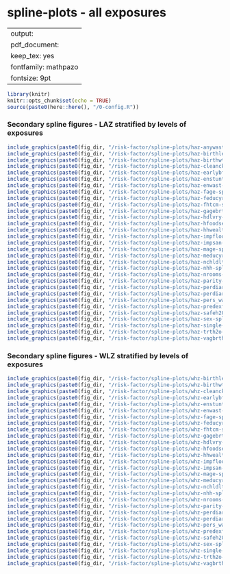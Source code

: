 # spline-plots - all exposures {#rf_splines}

---
output:
  pdf_document:
    keep_tex: yes
fontfamily: mathpazo
fontsize: 9pt
---

\raggedright


```r
library(knitr)
knitr::opts_chunk$set(echo = TRUE)
source(paste0(here::here(), "/0-config.R"))
```

### Secondary spline figures  - LAZ stratified by levels of exposures

```r


include_graphics(paste0(fig_dir, "/risk-factor/spline-plots/haz-anywast06-spline.png"))
include_graphics(paste0(fig_dir, "/risk-factor/spline-plots/haz-birthlen-spline.png"))
include_graphics(paste0(fig_dir, "/risk-factor/spline-plots/haz-birthwt-spline.png"))
include_graphics(paste0(fig_dir, "/risk-factor/spline-plots/haz-cleanck-spline.png"))
include_graphics(paste0(fig_dir, "/risk-factor/spline-plots/haz-earlybf-spline.png"))
include_graphics(paste0(fig_dir, "/risk-factor/spline-plots/haz-enstunt-spline.png"))
include_graphics(paste0(fig_dir, "/risk-factor/spline-plots/haz-enwast-spline.png"))
include_graphics(paste0(fig_dir, "/risk-factor/spline-plots/haz-fage-spline.png"))
include_graphics(paste0(fig_dir, "/risk-factor/spline-plots/haz-feducyrs-spline.png"))
include_graphics(paste0(fig_dir, "/risk-factor/spline-plots/haz-fhtcm-spline.png"))
include_graphics(paste0(fig_dir, "/risk-factor/spline-plots/haz-gagebrth-spline.png"))
include_graphics(paste0(fig_dir, "/risk-factor/spline-plots/haz-hdlvry-spline.png"))
include_graphics(paste0(fig_dir, "/risk-factor/spline-plots/haz-hfoodsec-spline.png"))
include_graphics(paste0(fig_dir, "/risk-factor/spline-plots/haz-hhwealth_quart-spline.png"))
include_graphics(paste0(fig_dir, "/risk-factor/spline-plots/haz-impfloor-spline.png"))
include_graphics(paste0(fig_dir, "/risk-factor/spline-plots/haz-impsan-spline.png"))
include_graphics(paste0(fig_dir, "/risk-factor/spline-plots/haz-mage-spline.png"))
include_graphics(paste0(fig_dir, "/risk-factor/spline-plots/haz-meducyrs-spline.png"))
include_graphics(paste0(fig_dir, "/risk-factor/spline-plots/haz-nchldlt5-spline.png"))
include_graphics(paste0(fig_dir, "/risk-factor/spline-plots/haz-nhh-spline.png"))
include_graphics(paste0(fig_dir, "/risk-factor/spline-plots/haz-nrooms-spline.png"))
include_graphics(paste0(fig_dir, "/risk-factor/spline-plots/haz-parity-spline.png"))
include_graphics(paste0(fig_dir, "/risk-factor/spline-plots/haz-perdiar6-spline.png"))
include_graphics(paste0(fig_dir, "/risk-factor/spline-plots/haz-perdiar24-spline.png"))
include_graphics(paste0(fig_dir, "/risk-factor/spline-plots/haz-pers_wast-spline.png"))
include_graphics(paste0(fig_dir, "/risk-factor/spline-plots/haz-predexfd6-spline.png"))
include_graphics(paste0(fig_dir, "/risk-factor/spline-plots/haz-safeh20-spline.png"))
include_graphics(paste0(fig_dir, "/risk-factor/spline-plots/haz-sex-spline.png"))
include_graphics(paste0(fig_dir, "/risk-factor/spline-plots/haz-single-spline.png"))
include_graphics(paste0(fig_dir, "/risk-factor/spline-plots/haz-trth2o-spline.png"))
include_graphics(paste0(fig_dir, "/risk-factor/spline-plots/haz-vagbrth-spline.png"))

```

### Secondary spline figures  - WLZ stratified by levels of exposures

```r

include_graphics(paste0(fig_dir, "/risk-factor/spline-plots/whz-birthlen-spline.png"))
include_graphics(paste0(fig_dir, "/risk-factor/spline-plots/whz-birthwt-spline.png"))
include_graphics(paste0(fig_dir, "/risk-factor/spline-plots/whz-cleanck-spline.png"))
include_graphics(paste0(fig_dir, "/risk-factor/spline-plots/whz-earlybf-spline.png"))
include_graphics(paste0(fig_dir, "/risk-factor/spline-plots/whz-enstunt-spline.png"))
include_graphics(paste0(fig_dir, "/risk-factor/spline-plots/whz-enwast-spline.png"))
include_graphics(paste0(fig_dir, "/risk-factor/spline-plots/whz-fage-spline.png"))
include_graphics(paste0(fig_dir, "/risk-factor/spline-plots/whz-feducyrs-spline.png"))
include_graphics(paste0(fig_dir, "/risk-factor/spline-plots/whz-fhtcm-spline.png"))
include_graphics(paste0(fig_dir, "/risk-factor/spline-plots/whz-gagebrth-spline.png"))
include_graphics(paste0(fig_dir, "/risk-factor/spline-plots/whz-hdlvry-spline.png"))
include_graphics(paste0(fig_dir, "/risk-factor/spline-plots/whz-hfoodsec-spline.png"))
include_graphics(paste0(fig_dir, "/risk-factor/spline-plots/whz-hhwealth_quart-spline.png"))
include_graphics(paste0(fig_dir, "/risk-factor/spline-plots/whz-impfloor-spline.png"))
include_graphics(paste0(fig_dir, "/risk-factor/spline-plots/whz-impsan-spline.png"))
include_graphics(paste0(fig_dir, "/risk-factor/spline-plots/whz-mage-spline.png"))
include_graphics(paste0(fig_dir, "/risk-factor/spline-plots/whz-meducyrs-spline.png"))
include_graphics(paste0(fig_dir, "/risk-factor/spline-plots/whz-nchldlt5-spline.png"))
include_graphics(paste0(fig_dir, "/risk-factor/spline-plots/whz-nhh-spline.png"))
include_graphics(paste0(fig_dir, "/risk-factor/spline-plots/whz-nrooms-spline.png"))
include_graphics(paste0(fig_dir, "/risk-factor/spline-plots/whz-parity-spline.png"))
include_graphics(paste0(fig_dir, "/risk-factor/spline-plots/whz-perdiar6-spline.png"))
include_graphics(paste0(fig_dir, "/risk-factor/spline-plots/whz-perdiar24-spline.png"))
include_graphics(paste0(fig_dir, "/risk-factor/spline-plots/whz-pers_wast-spline.png"))
include_graphics(paste0(fig_dir, "/risk-factor/spline-plots/whz-predexfd6-spline.png"))
include_graphics(paste0(fig_dir, "/risk-factor/spline-plots/whz-safeh20-spline.png"))
include_graphics(paste0(fig_dir, "/risk-factor/spline-plots/whz-sex-spline.png"))
include_graphics(paste0(fig_dir, "/risk-factor/spline-plots/whz-single-spline.png"))
include_graphics(paste0(fig_dir, "/risk-factor/spline-plots/whz-trth2o-spline.png"))
include_graphics(paste0(fig_dir, "/risk-factor/spline-plots/whz-vagbrth-spline.png"))


```